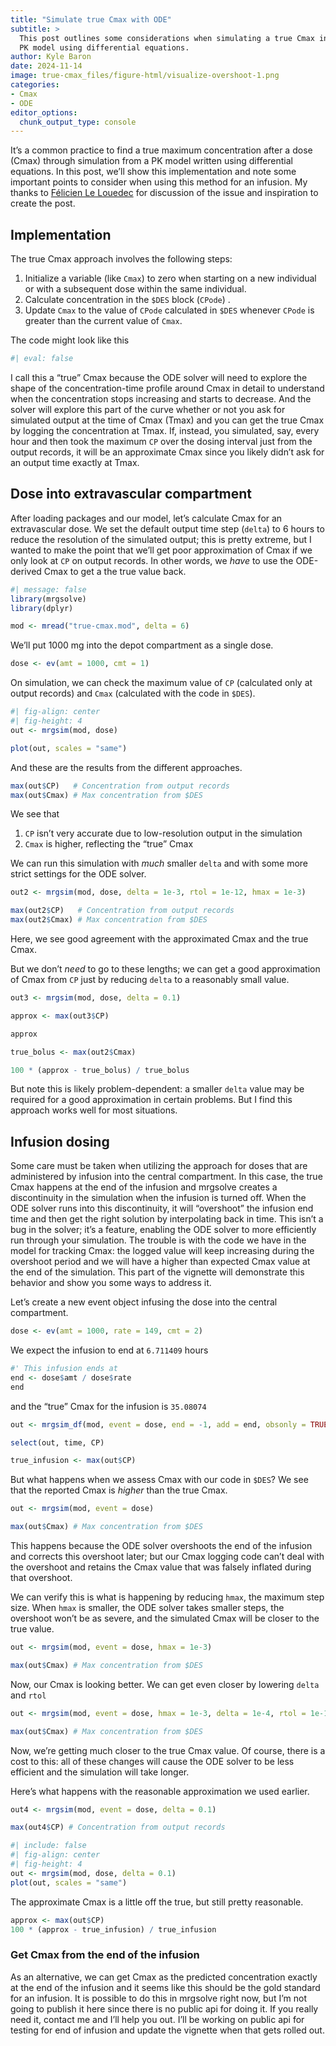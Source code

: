 ```yaml
---
title: "Simulate true Cmax with ODE"
subtitle: > 
  This post outlines some considerations when simulating a true Cmax in your
  PK model using differential equations.
author: Kyle Baron
date: 2024-11-14
image: true-cmax_files/figure-html/visualize-overshoot-1.png
categories: 
- Cmax
- ODE
editor_options: 
  chunk_output_type: console
---
```


It's a common practice to find a true maximum concentration after a dose 
(Cmax) through simulation from a PK model written using differential equations. 
In this post, we'll show this implementation and note some important points
to consider when using this method for an infusion. My thanks to 
[Félicien Le Louedec](https://www.linkedin.com/in/f%C3%A9licien-le-louedec-5a9736152/)
for discussion of the issue and inspiration to create the post.


## Implementation 

The true Cmax approach involves the following steps:

1. Initialize a variable (like `Cmax`) to zero when starting on a new individual
   or with a subsequent dose within the same individual.
2. Calculate concentration in the `$DES` block (`CPode`) . 
3. Update `Cmax` to the value of `CPode` calculated in `$DES` whenever `CPode` 
   is greater than the current value of `Cmax`. 

The code might look like this


```r
#| eval: false

```

I call this a "true" Cmax because the ODE solver will need to explore the shape
of the concentration-time profile around Cmax in detail to understand when the
concentration stops increasing and starts to decrease. And the solver will
explore this part of the curve whether or not you ask for simulated output at
the time of Cmax (Tmax) and you can get the true Cmax by logging the
concentration at Tmax. If, instead, you simulated, say, every hour and then took
the maximum `CP` over the dosing interval just from the output records, it will
be an approximate Cmax since you likely didn't ask for an output time exactly at
Tmax.


## Dose into extravascular compartment

After loading packages and our model, let's calculate Cmax for an extravascular
dose. We set the default output time step (`delta`) to 6 hours to reduce the 
resolution of the simulated output; this is pretty extreme, but I wanted to 
make the point that we'll get poor approximation of Cmax if we only look at `CP` 
on output records. In other words, we _have_ to use the ODE-derived Cmax to get 
a the true value back. 

```r
#| message: false
library(mrgsolve)
library(dplyr)

mod <- mread("true-cmax.mod", delta = 6) 
```

We'll put 1000 mg into the depot compartment as a single dose.

```r
dose <- ev(amt = 1000, cmt = 1)
```


On simulation, we can check the maximum value of `CP` (calculated only at output
records) and `Cmax` (calculated with the code in `$DES`). 

```r
#| fig-align: center
#| fig-height: 4
out <- mrgsim(mod, dose)

plot(out, scales = "same")
```

And these are the results from the different approaches.

```r
max(out$CP)   # Concentration from output records
max(out$Cmax) # Max concentration from $DES
```

We see that 

1. `CP` isn't very accurate due to low-resolution output in the simulation
2. `Cmax` is higher, reflecting the "true" Cmax

We can run this simulation with _much_ smaller `delta` and with some more strict
settings for the ODE solver.

```r
out2 <- mrgsim(mod, dose, delta = 1e-3, rtol = 1e-12, hmax = 1e-3)

max(out2$CP)   # Concentration from output records
max(out2$Cmax) # Max concentration from $DES
```
Here, we see good agreement with the approximated Cmax and the true Cmax.

But we don't _need_ to go to these lengths; we can get a good approximation of
Cmax from `CP` just by reducing `delta` to a reasonably small value. 

```r
out3 <- mrgsim(mod, dose, delta = 0.1)

approx <- max(out3$CP)

approx

true_bolus <- max(out2$Cmax)

100 * (approx - true_bolus) / true_bolus
```

But note this is likely problem-dependent: a smaller `delta` value may be 
required for a good approximation in certain problems. But I find this approach
works well for most situations.


## Infusion dosing

Some care must be taken when utilizing the approach for doses that are
administered by infusion into the central compartment. In this case, the true
Cmax happens at the end of the infusion and mrgsolve creates a discontinuity in
the simulation when the infusion is turned off. When the ODE solver runs into
this discontinuity, it will "overshoot" the infusion end time and then get the
right solution by interpolating back in time. This isn't a bug in the solver;
it's a feature, enabling the ODE solver to more efficiently run through your
simulation. The trouble is with the code we have in the model for tracking Cmax:
the logged value will keep increasing during the overshoot period and we will
have a higher than expected Cmax value at the end of the simulation. This part
of the vignette will demonstrate this behavior and show you some ways to address
it.


Let's create a new event object infusing the dose into the central compartment. 

```r
dose <- ev(amt = 1000, rate = 149, cmt = 2)
```

We expect the infusion to end at `6.711409` hours 

```r
#' This infusion ends at 
end <- dose$amt / dose$rate
end
```

and the "true" Cmax  for the infusion is `35.08074`
```r
out <- mrgsim_df(mod, event = dose, end = -1, add = end, obsonly = TRUE)

select(out, time, CP)

true_infusion <- max(out$CP)
```


But what happens when we assess Cmax with our code in `$DES`? We see that the
reported Cmax is _higher_ than the true Cmax.

```r
out <- mrgsim(mod, event = dose)

max(out$Cmax) # Max concentration from $DES
```


This happens because the ODE solver overshoots the end of the infusion and 
corrects this overshoot later; but our Cmax logging code can't deal with 
the overshoot and retains the Cmax value that was falsely inflated
during that overshoot. 


We can verify this is what is happening by reducing `hmax`, the maximum step 
size. When `hmax` is smaller, the ODE solver takes smaller steps, the 
overshoot won't be as severe, and the simulated Cmax will be closer to the 
true value. 

```r
out <- mrgsim(mod, event = dose, hmax = 1e-3)

max(out$Cmax) # Max concentration from $DES
```

Now, our Cmax is looking better. We can get even closer by lowering 
`delta` and `rtol`

```r
out <- mrgsim(mod, event = dose, hmax = 1e-3, delta = 1e-4, rtol = 1e-12)

max(out$Cmax) # Max concentration from $DES
```

Now, we're getting much closer to the true Cmax value. Of course, there is a 
cost to this: all of these changes will cause the ODE solver to be less efficient
and the simulation will take longer. 

Here's what happens with the reasonable approximation we used earlier.

```r
out4 <- mrgsim(mod, event = dose, delta = 0.1)

max(out4$CP) # Concentration from output records
```

```r
#| include: false
#| fig-align: center
#| fig-height: 4
out <- mrgsim(mod, dose, delta = 0.1)
plot(out, scales = "same")
```


The approximate Cmax is a little off the true, but still pretty reasonable.

```r
approx <- max(out$CP)
100 * (approx - true_infusion) / true_infusion
```


### Get Cmax from the end of the infusion

As an alternative, we can get Cmax as the predicted concentration exactly at the
end of the infusion and it seems like this should be the gold standard for an
infusion. It is possible to do this in mrgsolve right now, but I'm not going to
publish it here since there is no public api for doing it. If you really need
it, contact me and I'll help you out. I'll be working on public api for testing
for end of infusion and update the vignette when that gets rolled out. 
